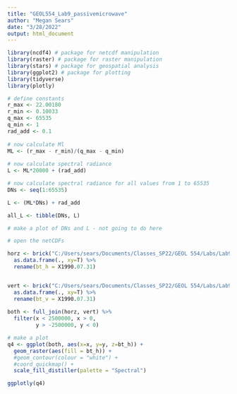 ```yaml
---
title: "GEOL554_Lab9_passivemicrowave"
author: "Megan Sears"
date: "3/28/2022"
output: html_document
---
```


```r
library(ncdf4) # package for netcdf manipulation
library(raster) # package for raster manipulation
library(stars) # package for geospatial analysis
library(ggplot2) # package for plotting
library(tidyverse)
library(plotly)

```

```r
# define constants
r_max <- 22.00180
r_min <- 0.10033
q_max <- 65535
q_min <- 1
rad_add <- 0.1
 
# now calculate Ml
ML <- (r_max - r_min)/(q_max - q_min)
 
# now calculate spectral radiance
L <- ML*20000 + (rad_add)
```

```r
# now calculate spectral radiance for all values from 1 to 65535
DNs <- seq(1:65535)

L <- (ML*DNs) + rad_add

all_L <- tibble(DNs, L)

# make a plot of DNs and L - not going to do here
```

```r
# open the netCDFs

horz <- brick("C:/Users/sears/Documents/Classes_SP22/GEOL 554/Labs/Lab9/Data/NSIDC-0630-EASE2_N25km-F08_SSMI-1990212-19H-E-GRD-CSU-v1.3.nc") %>%
  as.data.frame(., xy=T) %>%
  rename(bt_h = X1990.07.31)


vert <- brick("C:/Users/sears/Documents/Classes_SP22/GEOL 554/Labs/Lab9/Data/NSIDC-0630-EASE2_N25km-F08_SSMI-1990212-37V-E-GRD-CSU-v1.3.nc") %>%
  as.data.frame(., xy=T) %>%
  rename(bt_v = X1990.07.31)
         
both <- full_join(horz, vert) %>%
  filter(x < 2500000, x > 0,
         y > -2500000, y < 0)

# make a plot
q4 <- ggplot(both, aes(x=x, y=y, z=bt_h)) + 
  geom_raster(aes(fill = bt_h)) +
  #geom_contour(colour = "white") +
  #coord_quickmap() +
  scale_fill_distiller(palette = "Spectral")

ggplotly(q4)



```

